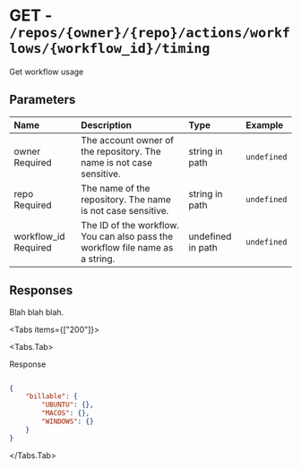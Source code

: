
# GET - `/repos/{owner}/{repo}/actions/workflows/{workflow_id}/timing`

Get workflow usage

## Parameters

| Name | Description | Type | Example |
| :---- | :---- | :---- | :---- |
| owner <span class="bg-blue-100 text-blue-800 text-xs font-medium me-2 px-2.5 py-0.5 rounded dark:bg-blue-900 dark:text-blue-300">Required</span> | The account owner of the repository. The name is not case sensitive. | string in path | `undefined` |
| repo <span class="bg-blue-100 text-blue-800 text-xs font-medium me-2 px-2.5 py-0.5 rounded dark:bg-blue-900 dark:text-blue-300">Required</span> | The name of the repository. The name is not case sensitive. | string in path | `undefined` |
| workflow_id <span class="bg-blue-100 text-blue-800 text-xs font-medium me-2 px-2.5 py-0.5 rounded dark:bg-blue-900 dark:text-blue-300">Required</span> | The ID of the workflow. You can also pass the workflow file name as a string. | undefined in path | `undefined` |

## Responses

Blah blah blah.

<Tabs items={["200"]}>

<Tabs.Tab>

Response

```json

{
    "billable": {
        "UBUNTU": {},
        "MACOS": {},
        "WINDOWS": {}
    }
}

```

</Tabs.Tab>

</Tabs>